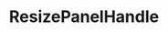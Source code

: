 ---
type: component
title: ResizePanelHandle
category: Components
description: ResizePanelHandle allows you to resize the width of a panel.
status: todo
---